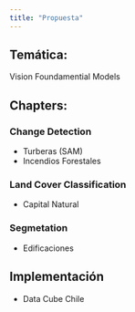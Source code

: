 ```yaml
---
title: "Propuesta"
---
```


## Temática: 

Vision Foundamential Models

## Chapters:

### Change Detection
- Turberas (SAM)
- Incendios Forestales

### Land Cover Classification
-  Capital Natural


### Segmetation

- Edificaciones


## Implementación 

- Data Cube Chile
